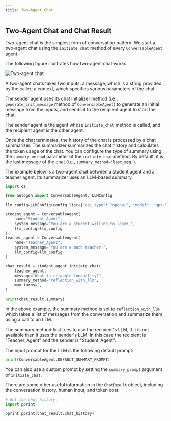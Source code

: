 ```yaml
---
title: Two-Agent Chat
---
```


## Two-Agent Chat and Chat Result

Two-agent chat is the simplest form of conversation pattern.
We start a two-agent chat using the `initiate_chat` method of every `ConversableAgent` agent.

The following figure illustrates how two-agent chat works.

![Two-agent chat](../assets/two-agent-chat.png)

A two-agent chats takes two inputs: a message, which is a string provided by the caller; a context, which specifies various parameters of the chat.

The sender agent uses its chat initializer method (i.e., `generate_init_message` method of `ConversableAgent`) to generate an initial message from the inputs, and sends it to the recipient agent to start the chat.

The sender agent is the agent whose `initiate_chat` method is called, and the recipient agent is the other agent.

Once the chat terminates, the history of the chat is processed by a chat summarizer. The summarizer summarizes the chat history and calculates the token usage of the chat. You can configure the type of summary using the `summary_method` parameter of the `initiate_chat` method. By default, it is the last message of the chat (i.e., `summary_method='last_msg'`).

The example below is a two-agent chat between a student agent and a teacher agent. Its summarizer uses an LLM-based summary.

```python
import os

from autogen import ConversableAgent, LLMConfig

llm_config=LLMConfig(config_list={"api_type": "openai", "model": "gpt-5-nano", "api_key": os.environ["OPENAI_API_KEY"]})

student_agent = ConversableAgent(
    name="Student_Agent",
    system_message="You are a student willing to learn.",
    llm_config=llm_config
)
teacher_agent = ConversableAgent(
    name="Teacher_Agent",
    system_message="You are a math teacher.",
    llm_config=llm_config
)

chat_result = student_agent.initiate_chat(
    teacher_agent,
    message="What is triangle inequality?",
    summary_method="reflection_with_llm",
    max_turns=2,
)

print(chat_result.summary)
```

In the above example, the summary method is set to `reflection_with_llm` which takes a list of messages from the conversation and summarize them  using a call to an LLM.

The summary method first tries to use the recipient's LLM, if it is not available then it uses the sender's LLM. In this case the recipient is "Teacher_Agent" and the sender is "Student_Agent".

The input prompt for the LLM is the following default prompt:

```python
print(ConversableAgent.DEFAULT_SUMMARY_PROMPT)
```

You can also use a custom prompt by setting the `summary_prompt` argument of `initiate_chat`.

There are some other useful information in the `ChatResult` object, including the conversation history, human input, and token cost.

```python
# Get the chat history.
import pprint

pprint.pprint(chat_result.chat_history)
```
